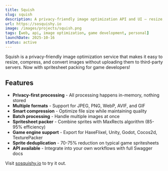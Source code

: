 ```yaml
---
title: Squish
slug: squish
description: A privacy-friendly image optimization API and UI — resize, compress, convert images, and pack game spritesheets effortlessly.
url: https://sosquishy.io
image: /images/projects/squish.png
tags: [web, api, image optimization, game development, personal]
launchDate: 2025-10-16
status: active
---
```


Squish is a privacy-friendly image optimization service that makes it easy to resize, compress, and convert images without uploading them to third-party servers. Now with spritesheet packing for game developers!

## Features

- **Privacy-first processing** - All processing happens in-memory, nothing stored
- **Multiple formats** - Support for JPEG, PNG, WebP, AVIF, and GIF
- **Smart compression** - Optimize file size while maintaining quality
- **Batch processing** - Handle multiple images at once
- **Spritesheet packer** - Combine sprites with MaxRects algorithm (85-95% efficiency)
- **Game engine support** - Export for HaxeFlixel, Unity, Godot, Cocos2d, TexturePacker
- **Sprite deduplication** - 70-75% reduction on typical game spritesheets
- **API available** - Integrate into your own workflows with full Swagger docs

Visit [sosquishy.io](https://sosquishy.io) to try it out.
